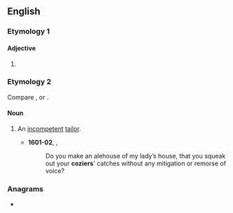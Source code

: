 ==English==

===Etymology 1===

====Adjective====
{{head|en|comparative adjective}}

# {{en-comparative of|cosy}}

===Etymology 2===
Compare {{cog|fro|coussier||maker of mattresses}}, or {{m|fro|couseor||tailor}}.

====Noun====
{{en-noun}}

# {{lb|en|obsolete}} An [[incompetent]] [[tailor]].
#* '''1601-02''', {{w|William Shakespeare}}, ''{{w|Twelfth Night}}''
#*: Do you make an alehouse of my lady’s house, that you squeak out your '''coziers'''' catches without any mitigation or remorse of voice?

{{Webster 1913}}

===Anagrams===
* {{anagrams|en|a=ceiors|Cerios|Croesi|Crœsi|Recios|cories|croise|croisé|scorie}}